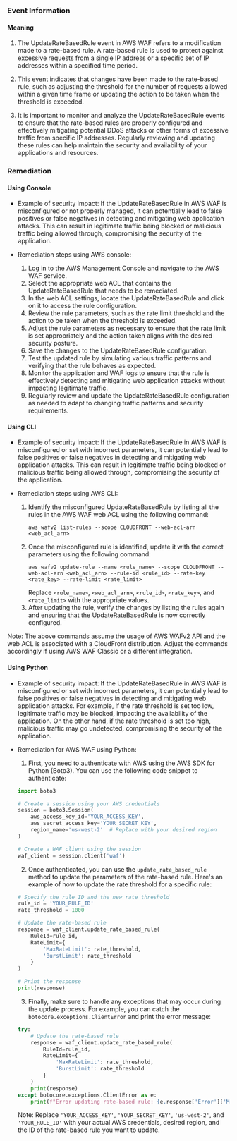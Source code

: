 
### Event Information

#### Meaning

1. The UpdateRateBasedRule event in AWS WAF refers to a modification made to a rate-based rule. A rate-based rule is used to protect against excessive requests from a single IP address or a specific set of IP addresses within a specified time period.

2. This event indicates that changes have been made to the rate-based rule, such as adjusting the threshold for the number of requests allowed within a given time frame or updating the action to be taken when the threshold is exceeded.

3. It is important to monitor and analyze the UpdateRateBasedRule events to ensure that the rate-based rules are properly configured and effectively mitigating potential DDoS attacks or other forms of excessive traffic from specific IP addresses. Regularly reviewing and updating these rules can help maintain the security and availability of your applications and resources.

### Remediation

#### Using Console

- Example of security impact: If the UpdateRateBasedRule in AWS WAF is misconfigured or not properly managed, it can potentially lead to false positives or false negatives in detecting and mitigating web application attacks. This can result in legitimate traffic being blocked or malicious traffic being allowed through, compromising the security of the application.

- Remediation steps using AWS console:
  1. Log in to the AWS Management Console and navigate to the AWS WAF service.
  2. Select the appropriate web ACL that contains the UpdateRateBasedRule that needs to be remediated.
  3. In the web ACL settings, locate the UpdateRateBasedRule and click on it to access the rule configuration.
  4. Review the rule parameters, such as the rate limit threshold and the action to be taken when the threshold is exceeded.
  5. Adjust the rule parameters as necessary to ensure that the rate limit is set appropriately and the action taken aligns with the desired security posture.
  6. Save the changes to the UpdateRateBasedRule configuration.
  7. Test the updated rule by simulating various traffic patterns and verifying that the rule behaves as expected.
  8. Monitor the application and WAF logs to ensure that the rule is effectively detecting and mitigating web application attacks without impacting legitimate traffic.
  9. Regularly review and update the UpdateRateBasedRule configuration as needed to adapt to changing traffic patterns and security requirements.

#### Using CLI

- Example of security impact: If the UpdateRateBasedRule in AWS WAF is misconfigured or set with incorrect parameters, it can potentially lead to false positives or false negatives in detecting and mitigating web application attacks. This can result in legitimate traffic being blocked or malicious traffic being allowed through, compromising the security of the application.

- Remediation steps using AWS CLI:
  1. Identify the misconfigured UpdateRateBasedRule by listing all the rules in the AWS WAF web ACL using the following command:
     ```
     aws wafv2 list-rules --scope CLOUDFRONT --web-acl-arn <web_acl_arn>
     ```
  2. Once the misconfigured rule is identified, update it with the correct parameters using the following command:
     ```
     aws wafv2 update-rule --name <rule_name> --scope CLOUDFRONT --web-acl-arn <web_acl_arn> --rule-id <rule_id> --rate-key <rate_key> --rate-limit <rate_limit>
     ```
     Replace `<rule_name>`, `<web_acl_arn>`, `<rule_id>`, `<rate_key>`, and `<rate_limit>` with the appropriate values.
  3. After updating the rule, verify the changes by listing the rules again and ensuring that the UpdateRateBasedRule is now correctly configured.

Note: The above commands assume the usage of AWS WAFv2 API and the web ACL is associated with a CloudFront distribution. Adjust the commands accordingly if using AWS WAF Classic or a different integration.

#### Using Python

- Example of security impact: If the UpdateRateBasedRule in AWS WAF is misconfigured or set with incorrect parameters, it can potentially lead to false positives or false negatives in detecting and mitigating web application attacks. For example, if the rate threshold is set too low, legitimate traffic may be blocked, impacting the availability of the application. On the other hand, if the rate threshold is set too high, malicious traffic may go undetected, compromising the security of the application.

- Remediation for AWS WAF using Python:
  1. First, you need to authenticate with AWS using the AWS SDK for Python (Boto3). You can use the following code snippet to authenticate:

  ```python
  import boto3

  # Create a session using your AWS credentials
  session = boto3.Session(
      aws_access_key_id='YOUR_ACCESS_KEY',
      aws_secret_access_key='YOUR_SECRET_KEY',
      region_name='us-west-2'  # Replace with your desired region
  )

  # Create a WAF client using the session
  waf_client = session.client('waf')
  ```

  2. Once authenticated, you can use the `update_rate_based_rule` method to update the parameters of the rate-based rule. Here's an example of how to update the rate threshold for a specific rule:

  ```python
  # Specify the rule ID and the new rate threshold
  rule_id = 'YOUR_RULE_ID'
  rate_threshold = 1000

  # Update the rate-based rule
  response = waf_client.update_rate_based_rule(
      RuleId=rule_id,
      RateLimit={
          'MaxRateLimit': rate_threshold,
          'BurstLimit': rate_threshold
      }
  )

  # Print the response
  print(response)
  ```

  3. Finally, make sure to handle any exceptions that may occur during the update process. For example, you can catch the `botocore.exceptions.ClientError` and print the error message:

  ```python
  try:
      # Update the rate-based rule
      response = waf_client.update_rate_based_rule(
          RuleId=rule_id,
          RateLimit={
              'MaxRateLimit': rate_threshold,
              'BurstLimit': rate_threshold
          }
      )
      print(response)
  except botocore.exceptions.ClientError as e:
      print(f"Error updating rate-based rule: {e.response['Error']['Message']}")
  ```

  Note: Replace `'YOUR_ACCESS_KEY'`, `'YOUR_SECRET_KEY'`, `'us-west-2'`, and `'YOUR_RULE_ID'` with your actual AWS credentials, desired region, and the ID of the rate-based rule you want to update.

